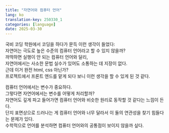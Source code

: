```yaml
---
title: "자연어와 컴퓨터 언어"
lang: ko
translation-key: 250330_1
categories: [language]
date: 2025-03-30
---
```


국비 코딩 학원에서 코딩을 하다가 문득 이런 생각이 들었다:  
자연어는 극도로 높은 수준의 컴퓨터 언어라고 할 수 있지 않을까?  
까딱하면 실행이 안 되는 컴퓨터 언어와 달리,  
자연어에서는 사소한 문법 실수가 있어도 소통하는 데 지장이 없다.  
근데 이거 완전 html, css 아닌가?  
프로젝트에서 프론트 엔드를 맡게 되다 보니 이런 생각을 할 수 있게 된 것 같다.  

컴퓨터 언어에서는 변수가 중요하다.  
그렇다면 자연어에서는 변수를 어떻게 처리할까?  
자연어도 깊게 파고 들어가면 컴퓨터 언어와 비슷한 원리로 동작할 것 같다는 느낌이 든다.  
단지 표면상으로 드러나는 게 컴퓨터 언어와 너무 달라서 이 둘의 연관성을 찾기 힘들다는 문제가 있다.  
수학적으로 언어를 분석하면 컴퓨터 언어와의 공통점이 보이지 않을까 싶다.